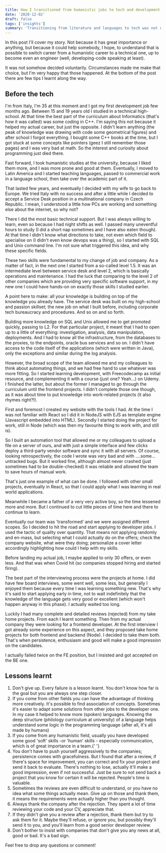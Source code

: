 ```yaml
---
title: How I transitioned from humanistic jobs to tech and development and why it is possible to start from the basics.
date: '2020-12-02'
draft: false
tags: ['insights']
summary: 'Transitioning from literature and languages to tech was not easy. Making a career from basic roles to developer is possible, and even better sometimes.'
---
```


In this post I'll cover my story. Not because it has great importance or anything, but because it could help somebody, I hope, to understand that is possible to switch career from a humanistic career to a technical one, up to become even an engineer (well, developing-code speaking at least).

It was not somehow decided voluntarily. Circumstances made me make that choice, but I'm very happy that those happened. At the bottom of the post there are few tips I learnt along the way.

## Before the tech

I'm from Italy, I'm 35 at this moment and I got my first development job few months ago. Between 15 and 19 years old I studied in a technical high-school. At that time the best part of the curriculum about Informatics (that's how it was called) was some coding in C++. I'm saying this not because it helped my actual career, but just the opposite.
I didn't learn anything (the peak of knowledge was drawing with code some geometrical figures) and after school I forgot everything. I bought some C++ books at the time, but I got stuck at some concepts like pointers (geez I still remember those pages) and I was very bad at math. So the interest and curiosity about programming just died there.

Fast forward, I took humanistic studies at the university, because I liked them more, and I was more prone and good at them. Eventually, I moved to Latin America and I started teaching languages, passed to commercial work in a language school, then take over the academic part of it.

That lasted few years, and eventually I decided with my wife to go back to Europe. We tried Italy with no success and after a little while I decided to accept a Service Desk position in a multinational company in Czech Republic. I mean, I understood a little how PCs are working and something else about the internet, so why not?

There I did the most basic technical support. But I was always willing to learn, even so because I had night shifts as well. I passed many uneventful hours to study (I did a short nap sometimes and I have also eaten though). At that time I didn't know what directions to take, not even which field to specialise on (I didn't even know devops was a thing), so I started with SQL and Unix command line. I'm not sure what triggered this idea, and why these specific fields.

These two skills were fundamental to my change of job and company. As a matter of fact, in the next one I started from a so-called level 1.5. It was an intermediate level between service desk and level 2, which is basically operations and maintenance. I had the luck that comparing to the level 2 of other companies which are providing very specific software support, in my new one I could have hands-on on exactly those skills I studied earlier.

A point here to make: all your knowledge is building on top of the knowledge you already have. The service desk was built on my high-school and passion skillset; the new job on what I built before, including corporate tech bureaucracy and procedures. And so on and so forth.

Building more knowledge on SQL and Unix allowed me to get promoted quickly, passing to L2.
For that particular project, it meant that I had to open up to a little of everything: investigation, analysis, data manipulation, deployments. And I had to know all the infrastructure, from the databases to the proxies, to the endpoints, oracle bus services and so on. I didn't have access to the code itself of the applications (which were written in Java), only the exceptions and similar during the log analysis.

However, the broad scope of the team allowed me and my colleagues to think about automating things, and we had free hand to use whatever was more fitting. So I started learning development, with Freecodecamp as initial resource, and complementing it with a course (just one? Yeah...) on Udemy. I finished the latter, but about the former I managed to go through the curriculum until the frontend projects. I didn't complete those one though, as it was about time to put knowledge into work-related projects (it also rhymes right?!).

First and foremost I created my website with the tools I had. At the time I was not familiar with React so I did it in NodeJS with EJS as template engine (Javascript embedded into HTML). Secondly I started doing the project for work, still in Node (which was then my favourite thing to work with, and still is).

So I built an automation tool that allowed me or my colleagues to upload a file on a server of ours, and with just a simple interface and few clicks deploy a third-party vendor software and sync it with all servers. Of course, looking retrospectively, the code I wrote was very bad and with ....some... untracked bugs. But it worked fine, although almost never crashed (just sometimes had to be double-checked) it was reliable and allowed the team to save hours of manual work.

That's just one example of what can be done. I followed with other small projects, eventually in React, so that I could apply what I was learning in real world applications.

Meanwhile I became a father of a very very active boy, so the time lessened more and more. But I continued to cut little pieces of time here and there to continue to learn.

Eventually our team was 'transformed' and we were assigned different scopes. So I decided to hit the road and start applying to developer jobs. I used the tactic of quality over quantity. That means not applying randomly and en-mass, but selecting what I could actually do on the offers; check the company website, what were they doing; personalize a cover letter accordingly highlighting how could I help with my skills.

Before landing my actual job, I maybe applied to only 30 offers, or even less. And that was when Covid hit (so companies stopped hiring and started firing).

The best part of the interviewing process were the projects at home. I did have few board interviews, some went well, some less, but generally I enjoyed them because every time I was learning something new.
That's why it's said to start applying early in time, not to wait indefinitely that the knowledge of the language gets very good or excellent (which won't happen anyway in this phase). I actually waited too long.

Luckily I had many complete and detailed reviews (rejected) from my take home projects. From each I learnt something. Then from my actual company they were looking for a frontend developer. At the first interview I got already some experience on this aspect, and they proposed take home projects for both frontend and backend (Node). I decided to take them both. That's when persistence, enthusiasm and good will make a good impression on the candidates.

I actually failed twice on the FE position, but I insisted and got accepted on the BE one.

## Lessons learnt

<ol>
  <li>
    Don't give up. Every failure is a lesson learnt. You don't know how far is the goal but you are
    always one step closer.
  </li>
  <li>
    If you come from other fields you can have the advantage of thinking more creatively. It's
    possible to find association of concepts. Sometimes it's easier to adapt some solutions from
    other jobs to the developer one. In my case it helped to know more (spoken) languages. Knowing
    the deep structure (philology curriculum at university) of a language helps understand some
    logic in the programming language (after all, it's all made by humans)
  </li>
  <li>
    If you come from any humanistic field, usually you have developed some good 'soft' skills -or
    'human' skills - especially communication, which is of great importance in a team.{' '}
  </li>
  <li>
    You don't have to push yourself aggressively to the companies; persistence comes with
    gracefulness. But I found that after a review, if there's space for improvement, you can correct
    and fix your project and send it back to evaluate. There's nothing to lose, actually it'll make
    a good impression, even if not successful. Just be sure to not send back a project that you know
    for certain it will be rejected. People's time is valuable.
  </li>
  <li>
    Sometimes the reviews are even difficult to understand, or you have no idea what some things
    actually mean. Give up on those and thank them, it means the requirements were actually higher
    than you thought.
  </li>
  <li>
    Always thank the company after the rejection. They spent a lot of time reviewing your code and
    your CV, appreciate that.
  </li>
  <li>
    If they didn't give you a review after a rejection, thank them but try to ask them for it. Maybe
    they'll refuse, or ignore you, but possibly they'll send it to you, and you'll learn from a good
    senior developer review.
  </li>
  <li>
    Don't bother to insist with companies that don't give you any news at all, good or bad. It's a
    bad sign.
  </li>
</ol>

Feel free to drop any questions or comment!
